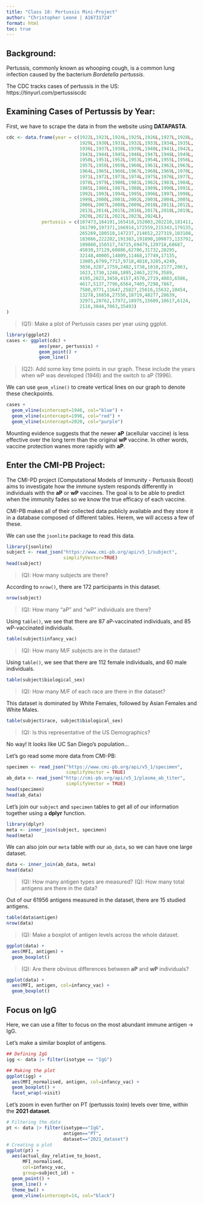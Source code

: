 ```yaml
---
title: "Class 18: Pertussis Mini-Project"
author: "Christopher Leone | A16731724"
format: html
toc: true
---
```


## Background:

Pertussis, commonly known as whooping cough, is a common lung infection caused by the bacterium *Bordetella pertussis*. 

The CDC tracks cases of pertussis in the US: https://tinyurl.com/pertussiscdc 

## Examining Cases of Pertussis by Year:

First, we have to scrape the data in from the website using **DATAPASTA**.

```r
cdc <- data.frame(year = c(1922L,1923L,1924L,1925L,1926L,1927L,1928L,
                           1929L,1930L,1931L,1932L,1933L,1934L,1935L,
                           1936L,1937L,1938L,1939L,1940L,1941L,1942L,
                           1943L,1944L,1945L,1946L,1947L,1948L,1949L,
                           1950L,1951L,1952L,1953L,1954L,1955L,1956L,
                           1957L,1958L,1959L,1960L,1961L,1962L,1963L,
                           1964L,1965L,1966L,1967L,1968L,1969L,1970L,
                           1971L,1972L,1973L,1974L,1975L,1976L,1977L,
                           1978L,1979L,1980L,1981L,1982L,1983L,1984L,
                           1985L,1986L,1987L,1988L,1989L,1990L,1991L,
                           1992L,1993L,1994L,1995L,1996L,1997L,1998L,
                           1999L,2000L,2001L,2002L,2003L,2004L,2005L,
                           2006L,2007L,2008L,2009L,2010L,2011L,2012L,
                           2013L,2014L,2015L,2016L,2017L,2018L,2019L,
                           2020L,2021L,2022L,2023L,2024L),
             pertussis = c(107473,164191,165418,152003,202210,181411,
                           161799,197371,166914,172559,215343,179135,
                           265269,180518,147237,214652,227319,103188,
                           183866,222202,191383,191890,109873,133792,
                           109860,156517,74715,69479,120718,68687,
                           45030,37129,60886,62786,31732,28295,
                           32148,40005,14809,11468,17749,17135,
                           13005,6799,7717,9718,4810,3285,4249,
                           3036,3287,1759,2402,1738,1010,2177,2063,
                           1623,1730,1248,1895,2463,2276,3589,
                           4195,2823,3450,4157,4570,2719,4083,6586,
                           4617,5137,7796,6564,7405,7298,7867,
                           7580,9771,11647,25827,25616,15632,10454,
                           13278,16858,27550,18719,48277,28639,
                           32971,20762,17972,18975,15609,18617,6124,
                           2116,3044,7063,35493)
)
```

> (Q1): Make a plot of Pertussis cases per year using ggplot.

```r
library(ggplot2)
cases <- ggplot(cdc) +
            aes(year, pertussis) +
            geom_point() + 
            geom_line()
```

> (Q2): Add some key time points in our graph. These include the years when wP was developed (1946) and the switch to aP (1996).

We can use `geom_vline()` to create vertical lines on our graph to denote these checkpoints.

```r
cases +
  geom_vline(xintercept=1946, col="blue") +
  geom_vline(xintercept=1996, col="red") +
  geom_vline(xintercept=2020, col="purple")
```

Mounting evidence suggests that the newer **aP** (acellular vaccine) is less effective over the long term than the original **wP** vaccine. In other words, vaccine protection wanes more rapidly with **aP**.

## Enter the CMI-PB Project:

The CMI-PD project (Computational Models of Immunity - Pertussis Boost) aims to investigate how the immune system responds differently in individuals with the **aP** or **wP** vaccines. The goal is to be able to predict when the immunity fades so we know the true efficacy of each vaccine.

CMI-PB makes all of their collected data publicly available and they store it in a database composed of different tables. Herem, we will access a few of these.

We can use the `jsonlite` package to read this data.

```r
library(jsonlite)
subject <- read_json("https://www.cmi-pb.org/api/v5_1/subject",
                     simplifyVector=TRUE)
head(subject)
```

> (Q): How many subjects are there?

According to `nrow()`, there are 172 participants in this dataset.

```r
nrow(subject)
```

> (Q): How many "aP" and "wP" individuals are there?

Using `table()`, we see that there are 87 aP-vaccinated individuals, and 85 wP-vaccinated individuals.

```r
table(subject$infancy_vac)
```

> (Q): How many M/F subjects are in the dataset?

Using `table()`, we see that there are 112 female individuals, and 60 male individuals.

```r
table(subject$biological_sex)
```

> (Q): How many M/F of each race are there in the dataset?

This dataset is dominated by White Females, followed by Asian Females and White Males.

```r
table(subject$race, subject$biological_sex)
```

> (Q): Is this representative of the US Demographics?

No way! It looks like UC San Diego's population...

Let's go read some more data from CMI-PB:

```r
specimen <- read_json("https://www.cmi-pb.org/api/v5_1/specimen",
                      simplifyVector = TRUE)
ab_data <- read_json("http://cmi-pb.org/api/v5_1/plasma_ab_titer",
                      simplifyVector = TRUE)
head(specimen)
head(ab_data)
```

Let's join our `subject` and `specimen` tables to get all of our information together using a **dplyr** function.

```r
library(dplyr)
meta <- inner_join(subject, specimen)
head(meta)
```

We can also join our `meta` table with our `ab_data`, so we can have one large dataset.

```r
data <- inner_join(ab_data, meta)
head(data)
```

> (Q): How many antigen types are measured? 
> (Q): How many total antigens are there in the data?

Out of our 61956 antigens measured in the dataset, there are 15 studied antigens.

```r
table(data$antigen)
nrow(data)
```

> (Q): Make a boxplot of antigen levels across the whole dataset.

```r
ggplot(data) +
  aes(MFI, antigen) +
  geom_boxplot()
```

> (Q): Are there obvious differences between **aP** and **wP** individuals?

```r
ggplot(data) +
  aes(MFI, antigen, col=infancy_vac) +
  geom_boxplot()
```

## Focus on IgG

Here, we can use a filter to focus on the most abundant immune antigen -> IgG.

Let's make a similar boxplot of antigens.

```r
## Defining IgG
igg <- data |> filter(isotype == "IgG")

## Making the plot
ggplot(igg) +
  aes(MFI_normalised, antigen, col=infancy_vac) +
  geom_boxplot() +
  facet_wrap(~visit)
```

Let's zoom in even further on PT (pertussis toxin) levels over time, within the **2021 dataset**.

```r
# Filtering the data
pt <- data |> filter(isotype=="IgG",
                     antigen=="PT",
                     dataset=="2021_dataset")
# Creating a plot
ggplot(pt) +
  aes(actual_day_relative_to_boost,
      MFI_normalised,
      col=infancy_vac,
      group=subject_id) +
  geom_point() +
  geom_line() +
  theme_bw() +
  geom_vline(xintercept=14, col="black")
```



